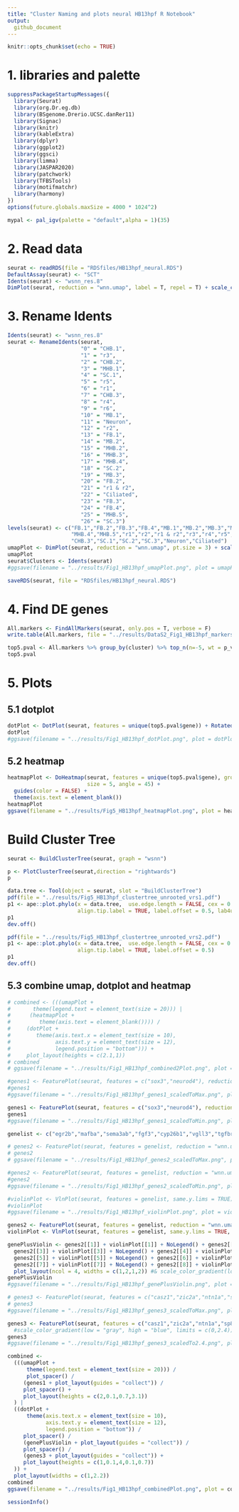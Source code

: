 ```yaml
---
title: "Cluster Naming and plots neural HB13hpf R Notebook"
output: 
  github_document
---
```


```r
knitr::opts_chunk$set(echo = TRUE)
```

# 1. libraries and palette
```r
suppressPackageStartupMessages({
  library(Seurat)
  library(org.Dr.eg.db)
  library(BSgenome.Drerio.UCSC.danRer11)
  library(Signac)
  library(knitr)
  library(kableExtra)
  library(dplyr)
  library(ggplot2)
  library(ggsci)
  library(limma)
  library(JASPAR2020)
  library(patchwork)
  library(TFBSTools)
  library(motifmatchr)
  library(harmony)
})
options(future.globals.maxSize = 4000 * 1024^2)
```

```r
mypal <- pal_igv(palette = "default",alpha = 1)(35)
```


# 2. Read data
```r
seurat <- readRDS(file = "RDSfiles/HB13hpf_neural.RDS")
DefaultAssay(seurat) <- "SCT"
Idents(seurat) <- "wsnn_res.8"
DimPlot(seurat, reduction = "wnn.umap", label = T, repel = T) + scale_color_igv()
```

# 3. Rename Idents
```r
Idents(seurat) <- "wsnn_res.8"
seurat <- RenameIdents(seurat,
                       "0" = "CHB.1",
                       "1" = "r3",
                       "2" = "CHB.2",
                       "3" = "MHB.1",
                       "4" = "SC.1",
                       "5" = "r5",
                       "6" = "r1",
                       "7" = "CHB.3",
                       "8" = "r4",
                       "9" = "r6",
                       "10" = "MB.1",
                       "11" = "Neuron",
                       "12" = "r2",
                       "13" = "FB.1",
                       "14" = "MB.2",
                       "15" = "MHB.2",
                       "16" = "MHB.3",
                       "17" = "MHB.4",
                       "18" = "SC.2",
                       "19" = "MB.3",
                       "20" = "FB.2",
                       "21" = "r1 & r2",
                       "22" = "Ciliated",
                       "23" = "FB.3",
                       "24" = "FB.4",
                       "25" = "MHB.5",
                       "26" = "SC.3")
levels(seurat) <- c("FB.1","FB.2","FB.3","FB.4","MB.1","MB.2","MB.3","MHB.1","MHB.2","MHB.3",
                    "MHB.4","MHB.5","r1","r2","r1 & r2","r3","r4","r5","r6","CHB.1","CHB.2",
                    "CHB.3","SC.1","SC.2","SC.3","Neuron","Ciliated")
umapPlot <- DimPlot(seurat, reduction = "wnn.umap", pt.size = 3) + scale_color_igv() + guides(color = guide_legend(override.aes = list(size=4), ncol=1) )
umapPlot
seurat$Clusters <- Idents(seurat)
#ggsave(filename = "../results/Fig1_HB13hpf_umapPlot.png", plot = umapPlot)
```

```r
saveRDS(seurat, file = "RDSfiles/HB13hpf_neural.RDS")
```

# 4. Find DE genes
```r
All.markers <- FindAllMarkers(seurat, only.pos = T, verbose = F)
write.table(All.markers, file = "../results/DataS2_Fig1_HB13hpf_markers.txt", sep = "\t", quote = F, col.names = NA)
```

```r
top5.pval <- All.markers %>% group_by(cluster) %>% top_n(n=-5, wt = p_val) %>% top_n(n=5, wt = avg_log2FC)
top5.pval
```

# 5. Plots
## 5.1 dotplot
```r
dotPlot <- DotPlot(seurat, features = unique(top5.pval$gene)) + RotatedAxis()
dotPlot
#ggsave(filename = "../results/Fig1_HB13hpf_dotPlot.png", plot = dotPlot)
```

## 5.2 heatmap
```r
heatmapPlot <- DoHeatmap(seurat, features = unique(top5.pval$gene), group.colors = mypal, 
                         size = 5, angle = 45) + 
  guides(color = FALSE) +
  theme(axis.text = element_blank())
heatmapPlot
ggsave(filename = "../results/Fig5_HB13hpf_heatmapPlot.png", plot = heatmapPlot) ## heatmap included in Fig 5 not Fig 1
```

# Build Cluster Tree
```r
seurat <- BuildClusterTree(seurat, graph = "wsnn")
```

```r
p <- PlotClusterTree(seurat,direction = "rightwards")
p
```

```r
data.tree <- Tool(object = seurat, slot = "BuildClusterTree")
pdf(file = "../results/Fig5_HB13hpf_clustertree_unrooted_vrs1.pdf")
p1 <- ape::plot.phylo(x = data.tree,  use.edge.length = FALSE, cex = 0.8, type = "u", 
                      align.tip.label = TRUE, label.offset = 0.5, lab4ut = "axial")
p1
dev.off()
```
```r
pdf(file = "../results/Fig5_HB13hpf_clustertree_unrooted_vrs2.pdf")
p1 <- ape::plot.phylo(x = data.tree,  use.edge.length = FALSE, cex = 0.8, type = "u", 
                      align.tip.label = TRUE, label.offset = 0.5)
p1
dev.off()
```

## 5.3 combine umap, dotplot and heatmap
```r
# combined <- (((umapPlot + 
#       theme(legend.text = element_text(size = 20))) |
#      (heatmapPlot +
#         theme(axis.text = element_blank()))) / 
#     (dotPlot + 
#        theme(axis.text.x = element_text(size = 10),
#              axis.text.y = element_text(size = 12),
#              legend.position = "bottom"))) +
#     plot_layout(heights = c(2.1,1))
# combined
# ggsave(filename = "../results/Fig1_HB13hpf_combined2Plot.png", plot = combined)
```

```r
#genes1 <- FeaturePlot(seurat, features = c("sox3","neurod4"), reduction = "wnn.umap", keep.scale = "all")  
#genes1
#ggsave(filename = "../results/Fig1_HB13hpf_genes1_scaledToMax.png", plot = genes1)
```

```r
genes1 <- FeaturePlot(seurat, features = c("sox3","neurod4"), reduction = "wnn.umap", max.cutoff = 1)  
genes1
#ggsave(filename = "../results/Fig1_HB13hpf_genes1_scaledToMin.png", plot = genes1)
```

```r
genelist <- c("egr2b","mafba","sema3ab","fgf3","cyp26b1","vgll3","tgfbr2b","irx1b")
```

```r
# genes2 <- FeaturePlot(seurat, features = genelist, reduction = "wnn.umap", keep.scale = "all")  
# genes2
# ggsave(filename = "../results/Fig1_HB13hpf_genes2_scaledToMax.png", plot = genes2)
```

```r
#genes2 <- FeaturePlot(seurat, features = genelist, reduction = "wnn.umap", max.cutoff = 1)  
#genes2
#ggsave(filename = "../results/Fig1_HB13hpf_genes2_scaledToMin.png", plot = genes2)
```

```r
#violinPlot <- VlnPlot(seurat, features = genelist, same.y.lims = TRUE)
#violinPlot
#ggsave(filename = "../results/Fig1_HB13hpf_violinPlot.png", plot = violinPlot)
```
```r
genes2 <- FeaturePlot(seurat, features = genelist, reduction = "wnn.umap", max.cutoff = 1, combine = FALSE)
violinPlot <- VlnPlot(seurat, features = genelist, same.y.lims = TRUE, combine = FALSE)
```

```r
genePlusViolin <- genes2[[1]] + violinPlot[[1]] + NoLegend() + genes2[[2]] + violinPlot[[2]] + NoLegend() + 
  genes2[[3]] + violinPlot[[3]] + NoLegend() + genes2[[4]] + violinPlot[[4]] + NoLegend() +
  genes2[[5]] + violinPlot[[5]] + NoLegend() + genes2[[6]] + violinPlot[[6]] + NoLegend() +
  genes2[[7]] + violinPlot[[7]] + NoLegend() + genes2[[8]] + violinPlot[[8]] + NoLegend() +
  plot_layout(ncol = 4, widths = c(1,2,1,2)) #& scale_color_gradient(low = "gray", high = "blue", limits = c(0,1))
genePlusViolin
#ggsave(filename = "../results/Fig1_HB13hpf_genePlusViolin.png", plot = genePlusViolin)
```

```r
# genes3 <- FeaturePlot(seurat, features = c("casz1","zic2a","ntn1a","sp8b"), reduction = "wnn.umap", keep.scale = "all", ncol = 4)  
# genes3
#ggsave(filename = "../results/Fig1_HB13hpf_genes3_scaledToMax.png", plot = genes3)
```

```r
genes3 <- FeaturePlot(seurat, features = c("casz1","zic2a","ntn1a","sp8b"), reduction = "wnn.umap", ncol = 4, max.cutoff = 1) #&
  #scale_color_gradient(low = "gray", high = "blue", limits = c(0,2.4)) 
genes3
#ggsave(filename = "../results/Fig1_HB13hpf_genes3_scaledTo2.4.png", plot = genes3)
```

```r
combined <- 
  (((umapPlot +
      theme(legend.text = element_text(size = 20))) /
      plot_spacer() /
     (genes1 + plot_layout(guides = "collect")) /
     plot_spacer() + 
     plot_layout(heights = c(2,0.1,0.7,3.1))
  ) |
  ((dotPlot +
      theme(axis.text.x = element_text(size = 10),
            axis.text.y = element_text(size = 12),
            legend.position = "bottom")) /
     plot_spacer() /
     (genePlusViolin + plot_layout(guides = "collect")) /
     plot_spacer() /
     (genes3 + plot_layout(guides = "collect")) +
     plot_layout(heights = c(1,0.1,4,0.1,0.7))
  )) + 
  plot_layout(widths = c(1,2.2))
combined
ggsave(filename = "../results/Fig1_HB13hpf_combinedPlot.png", plot = combined)
```


```r
sessionInfo()
```